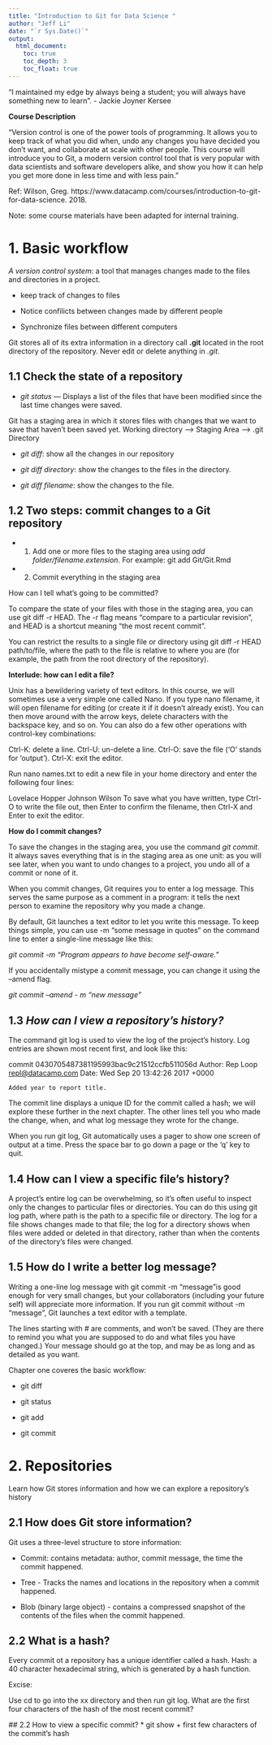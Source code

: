 ```yaml
---
title: "Introduction to Git for Data Science "
author: "Jeff Li"
date: "`r Sys.Date()`"
output: 
  html_document: 
    toc: true
    toc_depth: 3
    toc_float: true
---
```


"I maintained my edge by always being a student; you will always have something new to learn". - Jackie Joyner Kersee

**Course Description** 

"Version control is one of the power tools of programming. It allows you to keep track of what you did when, undo any changes you have decided you don't want, and collaborate at scale with other people. This course will introduce you to Git, a modern version control tool that is very popular with data scientists and software developers alike, and show you how it can help you get more done in less time and with less pain."


Ref: Wilson, Greg. https://www.datacamp.com/courses/introduction-to-git-for-data-science.  2018.


Note: some course materials have been adapted for internal training. 


# 1. Basic workflow

*A version control system*: a tool that manages changes made to the files and directories in a project.

* keep track of changes to files

* Notice confilicts between changes made by different people

* Synchronize files between different computers

Git stores all of its extra information in a directory call **.git** located in the root directory of the repository. Never edit or delete anything in *.git*. 


## 1.1  Check the state of a repository 

* *git status*  --- Displays a list of the files that have been modified since the last time changes were saved. 

Git has a staging area in which it stores files with changes that we want to save that haven't been saved yet. 
Working directory --> Staging Area --> .git Directory 


* *git diff*: show all the changes in our repository

* *git diff directory*: show the changes to the files in the directory. 

* *git diff filename*: show the changes to the file. 



## 1.2 Two steps: commit changes to a Git repository

* 1. Add one or more files to the staging area using *add folder/filename.extension*. For example: git add Git/Git.Rmd

* 2. Commit everything in the staging area

How can I tell what's going to be committed?

To compare the state of your files with those in the staging area, you can use git diff -r HEAD. The -r flag means "compare to a particular revision", and HEAD is a shortcut meaning "the most recent commit".

You can restrict the results to a single file or directory using git diff -r HEAD path/to/file, where the path to the file is relative to where you are (for example, the path from the root directory of the repository).

**Interlude: how can I edit a file?**


Unix has a bewildering variety of text editors. In this course, we will sometimes use a very simple one called Nano. If you type nano filename, it will open filename for editing (or create it if it doesn't already exist). You can then move around with the arrow keys, delete characters with the backspace key, and so on. You can also do a few other operations with control-key combinations:

Ctrl-K: delete a line.
Ctrl-U: un-delete a line.
Ctrl-O: save the file ('O' stands for 'output').
Ctrl-X: exit the editor.



Run nano names.txt to edit a new file in your home directory and enter the following four lines:

Lovelace
Hopper
Johnson
Wilson
To save what you have written, type Ctrl-O to write the file out, then Enter to confirm the filename, then Ctrl-X and Enter to exit the editor.



**How do I commit changes?**

To save the changes in the staging area, you use the command *git commit*. It always saves everything that is in the staging area as one unit: as you will see later, when you want to undo changes to a project, you undo all of a commit or none of it.

When you commit changes, Git requires you to enter a log message. This serves the same purpose as a comment in a program: it tells the next person to examine the repository why you made a change.

By default, Git launches a text editor to let you write this message. To keep things simple, you can use -m "some message in quotes" on the command line to enter a single-line message like this:

*git commit -m "Program appears to have become self-aware."*


If you accidentally mistype a commit message, you can change it using the --amend flag.

*git commit --amend - m "new message"* 




## 1.3  *How can I view a repository's history?*

The command git log is used to view the log of the project's history. Log entries are shown most recent first, and look like this:

commit 0430705487381195993bac9c21512ccfb511056d
Author: Rep Loop <repl@datacamp.com>
Date:   Wed Sep 20 13:42:26 2017 +0000

    Added year to report title.
The commit line displays a unique ID for the commit called a hash; we will explore these further in the next chapter. The other lines tell you who made the change, when, and what log message they wrote for the change.

When you run git log, Git automatically uses a pager to show one screen of output at a time. Press the space bar to go down a page or the 'q' key to quit.


## 1.4  **How can I view a specific file's history?**

A project's entire log can be overwhelming, so it's often useful to inspect only the changes to particular files or directories. You can do this using git log path, where path is the path to a specific file or directory. The log for a file shows changes made to that file; the log for a directory shows when files were added or deleted in that directory, rather than when the contents of the directory's files were changed.


## 1.5  **How do I write a better log message?** 

Writing a one-line log message with git commit -m "message"is good enough for very small changes, but your collaborators (including your future self) will appreciate more information. If you run git commit without -m "message", Git launches a text editor with a template.

The lines starting with # are comments, and won't be saved. (They are there to remind you what you are supposed to do and what files you have changed.) Your message should go at the top, and may be as long and as detailed as you want.


Chapter one coveres the basic workflow: 

* git diff

* git status

* git add

* git commit 



# 2. Repositories 

Learn how Git stores information and how we can explore a repository's history

## 2.1 How does Git store information? 
Git uses a three-level structure to store information: 

* Commit: contains metadata: author, commit message, the time the commit happened. 

* Tree - Tracks the names and locations in the repository when a commit happened. 

* Blob (binary large object) - contains a compressed snapshot of the contents of the files when the commit happened. 

## 2.2 What is a hash? 

 Every commit ot a repository has a unique identifier called a hash. Hash: a 40 character hexadecimal string, which is generated by a hash function.
 
 Excise: 
 
 Use cd to go into the xx directory and then run git log. What are the first four characters of the hash of the most recent commit?
 
 
 ## 2.2 How to view a specific commit? 
 * git show + first few characters of the commit's hash
 
 
